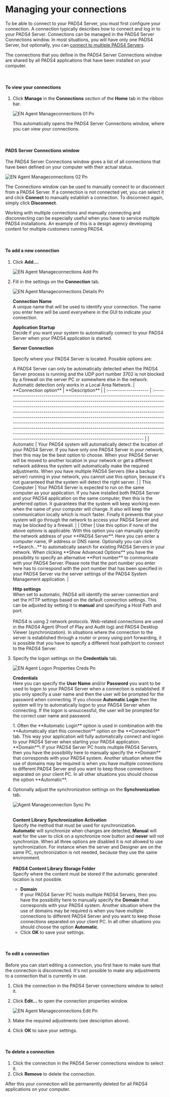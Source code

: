 # **Managing your connections**

To be able to connect to your PADS4 Server, you must first configure your connection. A connection typically describes how to connect and log in to your PADS4 Server. Connections can be managed in the PADS4 Server Connections window. In most situations, you will have only one PADS4 Server, but optionally, you can [connect to multiple PADS4 Servers](/digital-signage/windows-applications/agent/advanced-features/connecting-to-multiple-servers).

The connections that you define in the PADS4 Server Connections window are shared by all PADS4 applications that have been installed on your computer.

 

#### **To view your connections**

1. Click **Manage** in the **Connections** section of the **Home** tab in the ribbon bar.

   ![EN Agent Manageconnections 01 Pn](/images/digital-signage/windows-applications/agent/starting-PADS4-Agent/EN-Agent-Manageconnections-01.png)

   This automatically opens the PADS4 Server Connections window, where you can view your connections.

 

#### **PADS Server Connections window**

The PADS4 Server Connections window gives a list of all connections that have been defined on your computer with their actual status.

![EN Agent Manageconnections 02 Pn](/images/digital-signage/windows-applications/agent/starting-PADS4-Agent/EN-Agent-Manageconnections-02.png)

The Connections window can be used to manually connect to or disconnect from a PADS4 Server. If a connection is not connected yet, you can select it and click **Connect** to manually establish a connection. To disconnect again, simply click **Disconnect**.

<Tip>
  Working with multiple connections and manually connecting and disconnecting can be especially useful when you have to service multiple PADS4 installations. An example of this is a design agency developing content for multiple customers running PADS4.
</Tip>

 

#### **To add a new connection**

1. Click **Add...**.

   ![EN Agent Manageconnections Add Pn](/images/digital-signage/windows-applications/agent/starting-PADS4-Agent/EN-Agent-Manageconnections-add.png)
2. Fill in the settings on the **Connection** tab.

   ![EN Agent Manageconnections Details Pn](/images/digital-signage/windows-applications/agent/starting-PADS4-Agent/EN-Agent-Manageconnections-details.png)

   **Connection Name**\
   A unique name that will be used to identify your connection. The name you enter here will be used everywhere in the GUI to indicate your connection.

   **Application Startup**\
   Decide if you want your system to automatically connect to your PADS4 Server when your PADS4 application is started.

   **Server Connection**\
   \
   Specify where your PADS4 Server is located. Possible options are:

   <Note>
     A PADS4 Server can only be automatically detected when the PADS4 Server process is running and the UDP port number 3702 is not blocked by a firewall on the server PC or somewhere else in the network. Automatic detection only works in a Local Area Network.
   </Note>
   | **Connection option** | **Description**                                                                                                                                                                                                                                                                                                                                                                                                                                                                                                                                                                                                                                                                        |
   | :-------------------- | :------------------------------------------------------------------------------------------------------------------------------------------------------------------------------------------------------------------------------------------------------------------------------------------------------------------------------------------------------------------------------------------------------------------------------------------------------------------------------------------------------------------------------------------------------------------------------------------------------------------------------------------------------------------------------------- |
   | Automatic             | Your PADS4 system will automatically detect the location of your PADS4 Server.  If you have only one PADS4 Server in your network, then this may be the best option to choose. When your PADS4 Server will be moved to another location in your network or get a different network address the system will automatically make the required adjustments. When you have multiple PADS4 Servers (like a backup server) running in your network, you cannot use this option, because it's not guaranteed that the system will detect the right server.                                                                                                                                     |
   | This Computer         | Your PADS4 Server is expected to run on the same computer as your application.  If you have installed both PADS4 Server and your PADS4 application on the same computer, then this is the preferred option. It guarantees that the system will keep working even when the name of your computer will change. It also will keep the communication locally which is much faster. Finally it prevents that your system will go through the network to access your PADS4 Server and may be blocked by a firewall.                                                                                                                                                                          |
   | Other                 | Use this option if none of the above options is applicable.  With this option you can manually specify the network address of your **PADS4 Server**. Here you can enter a computer name, IP address or DNS name. Optionally you can click **Search...** to automatically search for existing PADS4 Servers in your network.  When clicking **Show Advanced Options** you have the possibility to specify an alternative **Port number** to communicate with your PADS4 Server. Please note that the port number you enter here has to correspond with the port number that has been specified in your PADS4 Server via the server settings of the PADS4 System Management application. |

   **Http settings**\
   When set to automatic, PADS4 will identify the server connection and set the HTTP settings based on the default connection settings. This can be adjusted by setting it to **manual** and specifying a Host Path and port.\
   \
   PADS4 is using 2 network protocols. Web-related connections are used in the PADS4 Agent (Proof of Play and Audit log) and PADS4 Desktop Viewer (synchronization). In situations where the connection to the server is established through a router or proxy using port forwarding, it is possible that you have to specify a different host path/port to connect to the PADS4 Server.
3. Specify the logon settings on the **Credentials** tab.

   ![EN Agent Logon Properties Creds Pn](/images/digital-signage/windows-applications/agent/starting-PADS4-Agent/EN-Agent-LogonProperties-creds.png)

   **Credentials**\
   Here you can specify the **User Name** and/or **Password** you want to be used to logon to your PADS4 Server when a connection is established. If you only specify a user name and then the user will be prompted for the password when connecting. If you choose **Automatic Login** then the system will try to automatically logon to your PADS4 Server when connecting. If the logon is unsuccessful, the user will be prompted for the correct user name and password.

   <Tip>
     1. Often the **Automatic Login** option is used in combination with the **Automatically start this connection** option on the **Connection** tab. This way your application will fully automatically connect and logon to your PADS4 Server when starting your PADS4 application.
   </Tip>
   **Domain**\
   If your PADS4 Server PC hosts multiple PADS4 Servers, then you have the possibility here to manually specify the **Domain** that corresponds with your PADS4 system. Another situation where the use of domains may be required is when you have multiple connections to different PADS4 Server and you want to keep those connections separated on your client PC. In all other situations you should choose the option **Automatic**.
4. Optionally adjust the synchronization settings on the **Synchronization** tab.

   ![Agent Manageconnection Sync Pn](/images/digital-signage/windows-applications/agent/starting-PADS4-Agent/Agent-manageconnection-sync.png)

   \
   **Content Library Synchronization Activation**\
   Specify the method that must be used for synchronization.\
   **Automatic** will synchronize when changes are detected, **Manual** will wait for the user to click on a synchronize now button and **never** will not synchronize. When all three options are disabled it is not allowed to use synchronization. For instance when the server and Designer are on the same PC, synchronization is not needed, because they use the same environment.\
   \
   **PADS4 Content Library Storage Folder**\
   Specify where the content must be stored if the automatic generated location is not possible.
   - **Domain**\
     If your PADS4 Server PC hosts multiple PADS4 Servers, then you have the possibility here to manually specify the **Domain** that corresponds with your PADS4 system. Another situation where the use of domains may be required is when you have multiple connections to different PADS4 Server and you want to keep those connections separated on your client PC. In all other situations you should choose the option **Automatic**.
   - Click **OK** to save your settings.

 

#### **To edit a connection**

Before you can start editing a connection, you first have to make sure that the connection is disconnected. It's not possible to make any adjustments to a connection that is currently in use.

1. Click the connection in the PADS4 Server connections window to select it.
2. Click **Edit...** to open the connection properties window.

   ![EN Agent Manageconnections Edit Pn](/images/digital-signage/windows-applications/agent/starting-PADS4-Agent/EN-Agent-Manageconnections-edit.png)
3. Make the required adjustments (see description above).
4. Click **OK** to save your settings.

 

#### **To delete a connection**

1. Click the connection in the PADS4 Server connections window to select it.
2. Click **Remove** to delete the connection.

After this your connection will be permanently deleted for all PADS4 applications on your computer.